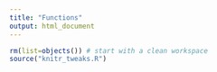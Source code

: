 ```yaml
---
title: "Functions"
output: html_document
---
```


```r
rm(list=objects()) # start with a clean workspace
source("knitr_tweaks.R")
```

<!-- Content for this page is sourced from:
    - Danielle Navarro's website "R for Psychological Science":
      https://psyr.org/functions.html
-->


<!--




In this section I want to talk about functions again. We've been using functions from the beginning, but you’ve learned a lot about R since then, so we can talk about them in more detail. In particular, I want to show you how to create your own. To stick with the same basic framework that I used to describe loops and conditionals, here’s the syntax that you use to create a function:

```
FNAME <- function( ARG1, ARG2, ETC ) {
  STATEMENT1
  STATEMENT2
  ETC
  return( VALUE )
}
```
What this does is create a function with the name `fname`, which has arguments `arg1`, `arg2` and so forth. Whenever the function is called, R executes the statements in the curly braces, and then outputs the contents of value to the user. Note, however, that R does not execute the function commands inside the workspace. Instead, what it does is create a temporary local environment: all the internal statements in the body of the function are executed there, so they remain invisible to the user. Only the final results in the `value` are returned to the workspace.

## A boring example

To give a simple example of this, let’s create a function called `quadruple` which multiplies its inputs by four.
```r
quadruple <- function(x) {
  y <- x * 4
  return(y)
}
```
When we run this command, nothing happens apart from the fact that a new object appears in the workspace corresponding to the `quadruple` function. Not surprisingly, if we ask R to tell us what kind of object it is, it tells us that it is a function:
```r
class(quadruple)
```

And now that we’ve created the `quadruple()` function, we can call it just like any other function:
```r
quadruple(10)
```
An important thing to recognise here is that the two internal variables that the `quadruple` function makes use of, `x` and `y`, stay internal. At no point do either of these variables get created in the workspace.

## A fun example

First I'll load the packages I'll need

```r
library(grid)
library(TurtleGraphics)
```

Now I'll define a function that draws a polygon:

```r
turtle_polygon <- function(sides) {
  for(i in 1:sides) {
    turtle_forward(distance = 10)  # move
    turtle_left(angle = 360/sides) # turn left
  }
}
```

Now we can have our turtle draw whatever polygon we like:

```r
turtle_init()
turtle_polygon(sides = 9)
```

## Default arguments

Okay, now that we are starting to get a sense for how functions are constructed, let’s have a look at a slightly more complex example. Consider this function:

```r
pow <- function(x, y = 1) {
  out <- x ^ y  # raise x to the power y
  return(out)
}
```

The `pow` function takes two arguments `x` and `y`, and computes the value of $x^y$. For instance, this command
```r
pow(x = 4, y = 2)
```

computes 4 squared. The interesting thing about this function isn’t what it does, since R already has has perfectly good mechanisms for calculating powers. Rather, notice that when I defined the function, I specified `y=1` when listing the arguments? That’s the default value for `y`. So if we enter a command without specifying a value for `y`, then the function assumes that we want `y=1`:

```r
pow(x = 3)
```

However, since I didn’t specify any default value for `x` when I defined the `pow` function, the user must input a value for `x` or else R will spit out an error message.

## Unspecified arguments

The other thing I should point out while I’m on this topic is the use of the `...` argument. The `...` argument is a special construct in R which is only used within functions. It is used as a way of matching against multiple user inputs: in other words, `...` is used as a mechanism to allow the user to enter as many inputs as they like. I won’t talk at all about the low-level details of how this works at all, but I will show you a simple example of a function that makes use of it. Consider the following:

```r
doubleMax <- function(...) {
  max.val <- max(...)  # find the largest value in ...
  out <- 2 * max.val   # double it
  return(out)
}
```

The `doubleMax` function doesn't do anything with the user input(s) other than pass them directly to the `max` function. You can type in as many inputs as you like: the `doubleMax` function identifies the largest value in the inputs, by passing all the user inputs to the `max` function, and then doubles it. For example:

```r
doubleMax(1, 2, 5)
```

## More on functions?

There’s a lot of other details to functions that I’ve hidden in my description in this chapter. Experienced programmers will wonder exactly how the [scoping rules](https://bookdown.org/rdpeng/rprogdatascience/scoping-rules-of-r.html) work in R, or want to know how to use a function to create variables in other environments, or if function objects can be assigned as elements of a list and probably hundreds of other things besides. However, I don’t want to have this discussion get too cluttered with details, so I think it’s best – at least for the purposes of the current book – to stop here.




## Putting it together

Although the three ideas that we've talked about -- [loops](./loops.html), [branches](./branches.html) and now functions -- are fairly simple ideas individually, they become *extremely* powerful once we start putting them together. To give you an illustration of this, let's make our turtle draw a more complicated shape. First, we'll modify the `turtle_polygon` function to be more flexible:

```r
turtle_polygon <- function(sides, size = 10, direction = "left") {
  for(i in 1:sides) {
    turtle_forward(distance = size)  # move
    turtle_turn(angle = 360/sides, direction = direction) # turn
  }
}
```

With this version of the function, we have control over the number of `sides` in the polygon, the `size` of each step, and the `direction` in which the turtle turns when drawing the polygon. Now we can define another function `which_way` that uses an `if` statement to determine the direction that the turtle wants to go depending on the number of sides in the polygon:

```r
which_way <- function(sides) {
  if(sides < 6) {
    direction <- "left"
  } else {
    direction <- "right"
  }
  return(direction)
}
```

When we put *these* functions together in a loop, the turtle draws a much more complicated shape:

```r
turtle_init()
for(s in 3:8) {
  turtle_polygon(sides = s, direction = which_way(s))
}
```

`r emo::ji("turtle")` `r emo::ji("dancing")` `r emo::ji("tada")`

## Exercises

- Write a function that takes a number `x` as input, takes the square root (using `sqrt`), rounds it to the nearest whole number (using `round`) and then returns the result
- Modify your function so that the user can control the number of `digits` to which the result is rounded (recall that `round` has a `digits` argument)
- Modify the function so that by default `digits = 0`

The solutions for these exercises are [here](./scripts/solutions_functions.R).

 -->
